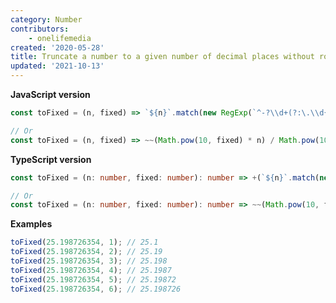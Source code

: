 ```yaml
---
category: Number
contributors:
    - onelifemedia
created: '2020-05-28'
title: Truncate a number to a given number of decimal places without rounding
updated: '2021-10-13'
---
```


**JavaScript version**

```js toFixed.js
const toFixed = (n, fixed) => `${n}`.match(new RegExp(`^-?\\d+(?:\.\\d{0,${fixed}})?`))[0];

// Or
const toFixed = (n, fixed) => ~~(Math.pow(10, fixed) * n) / Math.pow(10, fixed);
```

**TypeScript version**

```ts toFixed.ts
const toFixed = (n: number, fixed: number): number => +(`${n}`.match(new RegExp(`^-?\\d+(?:\.\\d{0,${fixed}})?`)) as string[])[0];

// Or
const toFixed = (n: number, fixed: number): number => ~~(Math.pow(10, fixed) * n) / Math.pow(10, fixed);
```

**Examples**

```js examples.js
toFixed(25.198726354, 1); // 25.1
toFixed(25.198726354, 2); // 25.19
toFixed(25.198726354, 3); // 25.198
toFixed(25.198726354, 4); // 25.1987
toFixed(25.198726354, 5); // 25.19872
toFixed(25.198726354, 6); // 25.198726
```
